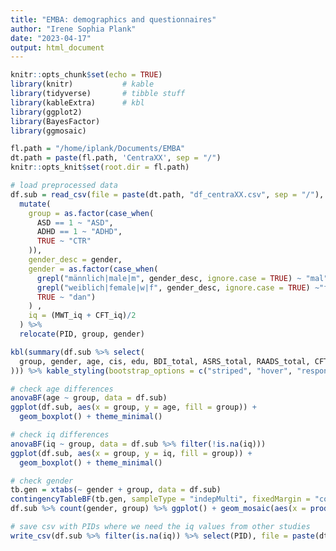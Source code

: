 ```yaml
---
title: "EMBA: demographics and questionnaires"
author: "Irene Sophia Plank"
date: "2023-04-17"
output: html_document
---
```


```r
knitr::opts_chunk$set(echo = TRUE)
library(knitr)           # kable
library(tidyverse)       # tibble stuff
library(kableExtra)      # kbl
library(ggplot2)
library(BayesFactor)
library(ggmosaic)

fl.path = "/home/iplank/Documents/EMBA"
dt.path = paste(fl.path, 'CentraXX', sep = "/")
knitr::opts_knit$set(root.dir = fl.path)

```

<style type="text/css">
.main-container {
  max-width: 1100px;
  margin-left: auto;
  margin-right: auto;
}
</style>

```r
# load preprocessed data
df.sub = read_csv(file = paste(dt.path, "df_centraXX.csv", sep = "/"), show_col_types = F) %>%
  mutate(
    group = as.factor(case_when(
      ASD == 1 ~ "ASD",
      ADHD == 1 ~ "ADHD",
      TRUE ~ "CTR"
    )),
    gender_desc = gender,
    gender = as.factor(case_when(
      grepl("männlich|male|m", gender_desc, ignore.case = TRUE) ~ "mal",
      grepl("weiblich|female|w|f", gender_desc, ignore.case = TRUE) ~"fem",
      TRUE ~ "dan")
    ) ,
    iq = (MWT_iq + CFT_iq)/2
  ) %>%
  relocate(PID, group, gender)

kbl(summary(df.sub %>% select(
  group, gender, age, cis, edu, BDI_total, ASRS_total, RAADS_total, CFT_iq, MWT_iq, iq
))) %>% kable_styling(bootstrap_options = c("striped", "hover", "responsive"))

# check age differences
anovaBF(age ~ group, data = df.sub)
ggplot(df.sub, aes(x = group, y = age, fill = group)) +
  geom_boxplot() + theme_minimal()

# check iq differences
anovaBF(iq ~ group, data = df.sub %>% filter(!is.na(iq)))
ggplot(df.sub, aes(x = group, y = iq, fill = group)) +
  geom_boxplot() + theme_minimal()

# check gender
tb.gen = xtabs(~ gender + group, data = df.sub)
contingencyTableBF(tb.gen, sampleType = "indepMulti", fixedMargin = "cols")
df.sub %>% count(gender, group) %>% ggplot() + geom_mosaic(aes(x = product(group), fill = gender))

# save csv with PIDs where we need the iq values from other studies
write_csv(df.sub %>% filter(is.na(iq)) %>% select(PID), file = paste(dt.path, "PID_iq.csv", sep = "/"))

```